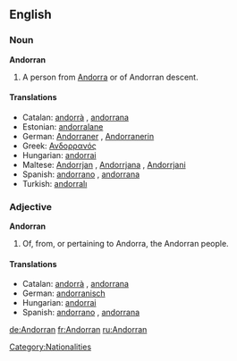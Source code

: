 {{see|andorran}}
==English==

===Noun===
'''Andorran'''

# A person from [[Andorra]] or of Andorran descent.

====Translations====
*Catalan: [[andorrà]] {{m}}, [[andorrana]] {{f}}
*Estonian: [[andorralane]]
*German: [[Andorraner]] {{m}}, [[Andorranerin]] {{f}}
*Greek: [[Ανδορρανός]]
*Hungarian: [[andorrai]]
*Maltese: [[Andorrjan]] {{m}}, [[Andorrjana]] {{f}}, [[Andorrjani]] {{p}}
*Spanish: [[andorrano]] {{m}}, [[andorrana]] {{f}}
*Turkish: [[andorralı]]

===Adjective===
'''Andorran'''

# Of, from, or pertaining to Andorra, the Andorran people.

====Translations====
*Catalan: [[andorrà]] {{m}}, [[andorrana]] {{f}}
*German: [[andorranisch]]
*Hungarian: [[andorrai]]
*Spanish: [[andorrano]] {{m}}, [[andorrana]] {{f}}

[[Category:Nationalities]]

[[de:Andorran]]
[[fr:Andorran]]
[[ru:Andorran]]